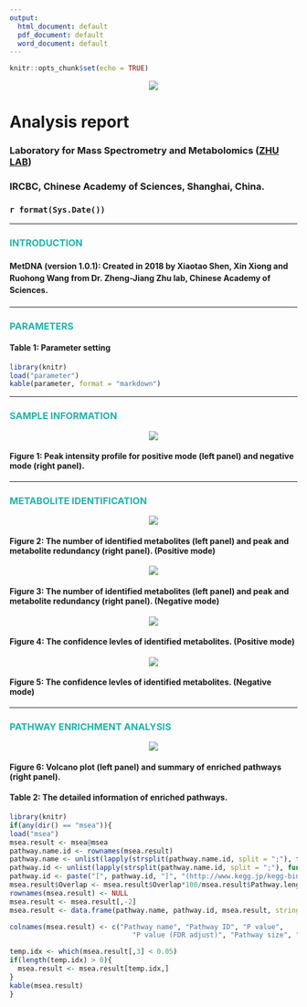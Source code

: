 ```yaml
---
output:
  html_document: default
  pdf_document: default
  word_document: default
---
```


```r
knitr::opts_chunk$set(echo = TRUE)
```

<center>![](MetDNA.logo.png)</center>

<h1>**Analysis report**</h1>
<h3>Laboratory for Mass Spectrometry and Metabolomics ([ZHU LAB](http://www.zhulab.cn/))</h3>
<h3>IRCBC, Chinese Academy of Sciences, Shanghai, China.</h3>
<h3>`r format(Sys.Date())`</h3>

---

### **<font color = "lightseagreen">INTRODUCTION</font>**

<h4> <p style="line-height:1.5em;">**MetDNA (version 1.0.1)**: Created in 2018 by Xiaotao Shen, Xin Xiong and Ruohong Wang from Dr. Zheng-Jiang Zhu lab, Chinese Academy of Sciences.</p> </h4>

---

### **<font color = "lightseagreen">PARAMETERS</font>**

#### **Table 1: Parameter setting**

```r
library(knitr)
load("parameter")
kable(parameter, format = "markdown")
```

---

### **<font color = "lightseagreen">SAMPLE INFORMATION</font>**


<center>![](peak.distribution.plot.png)</center>

#### **Figure 1: Peak intensity profile for positive mode (left panel) and negative mode (right panel).**

---

### **<font color = "lightseagreen">METABOLITE IDENTIFICATION</font>**



<center>![](annotation.information.and.redundancy.removal.in.metABM.POS.png)</center>

#### **Figure 2: The number of identified metabolites (left panel) and peak and metabolite redundancy (right panel). (Positive mode)**


<center>![](annotation.information.and.redundancy.removal.in.metABM.NEG.png)</center>

#### **Figure 3: The number of identified metabolites (left panel) and peak and metabolite redundancy (right panel). (Negative mode)**


<center>![](annotation.grade.POS.png)</center>

#### **Figure 4: The confidence levles of identified metabolites. (Positive mode)**


<center>![](annotation.grade.NEG.png)</center>

#### **Figure 5: The confidence levles of identified metabolites. (Negative mode)**


---

### **<font color = "lightseagreen">PATHWAY ENRICHMENT ANALYSIS</font>** 


<center>![](volcanoplot.and.pathway.overview.png)</center>

#### **Figure 6: Volcano plot (left panel) and summary of enriched pathways (right panel).**


#### **Table 2: The detailed information of enriched pathways.** 

```r
library(knitr)
if(any(dir() == "msea")){
load("msea")  
msea.result <- msea@msea
pathway.name.id <- rownames(msea.result)
pathway.name <- unlist(lapply(strsplit(pathway.name.id, split = ";"), function(x) x[1]))
pathway.id <- unlist(lapply(strsplit(pathway.name.id, split = ";"), function(x) x[2]))
pathway.id <- paste("[", pathway.id, "]", "(http://www.kegg.jp/kegg-bin/show_pathway?", pathway.id, ")", sep = "")
msea.result$Overlap <- msea.result$Overlap*100/msea.result$Pathway.length
rownames(msea.result) <- NULL
msea.result <- msea.result[,-2]
msea.result <- data.frame(pathway.name, pathway.id, msea.result, stringsAsFactors = FALSE)

colnames(msea.result) <- c("Pathway name", "Pathway ID", "P value",
                              "P value (FDR adjust)", "Pathway size", "Overlap (%)")

temp.idx <- which(msea.result[,3] < 0.05)
if(length(temp.idx) > 0){
  msea.result <- msea.result[temp.idx,]
}
kable(msea.result)
}
```

